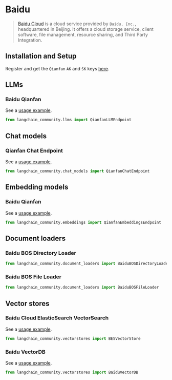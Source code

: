 # Baidu

>[Baidu Cloud](https://cloud.baidu.com/) is a cloud service provided by `Baidu, Inc.`, 
> headquartered in Beijing. It offers a cloud storage service, client software, 
> file management, resource sharing, and Third Party Integration.


## Installation and Setup

Register and get the `Qianfan` `AK` and `SK` keys [here](https://cloud.baidu.com/product/wenxinworkshop).

## LLMs

### Baidu Qianfan

See a [usage example](/docs/integrations/llms/baidu_qianfan_endpoint).

```python
from langchain_community.llms import QianfanLLMEndpoint
```

## Chat models

### Qianfan Chat Endpoint

See a [usage example](/docs/integrations/chat/baidu_qianfan_endpoint).

```python
from langchain_community.chat_models import QianfanChatEndpoint
```

## Embedding models

### Baidu Qianfan

See a [usage example](/docs/integrations/text_embedding/baidu_qianfan_endpoint).

```python
from langchain_community.embeddings import QianfanEmbeddingsEndpoint
```

## Document loaders

### Baidu BOS Directory Loader

```python
from langchain_community.document_loaders import BaiduBOSDirectoryLoader
```

### Baidu BOS File Loader

```python
from langchain_community.document_loaders import BaiduBOSFileLoader
```

## Vector stores

### Baidu Cloud ElasticSearch VectorSearch

See a [usage example](/docs/integrations/vectorstores/baiducloud_vector_search).

```python
from langchain_community.vectorstores import BESVectorStore
```

### Baidu VectorDB

See a [usage example](/docs/integrations/vectorstores/baiduvectordb).

```python
from langchain_community.vectorstores import BaiduVectorDB
```
